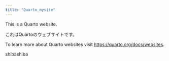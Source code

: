```yaml
---
title: "Quarto_mysite"
---
```


This is a Quarto website.

これはQuartoのウェブサイトです。

To learn more about Quarto websites visit <https://quarto.org/docs/websites>.

shibashiba